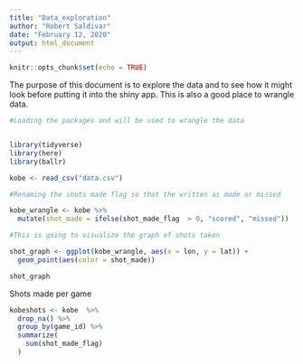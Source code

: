 ```yaml
---
title: "Data_exploration"
author: "Robert Saldivar"
date: "February 12, 2020"
output: html_document
---
```


```r
knitr::opts_chunk$set(echo = TRUE)
```

The purpose of this document is to explore the data and to see how it might look before putting it into the shiny app. This is also a good place to wrangle data.

```r
#Loading the packages and will be used to wrangle the data


library(tidyverse)
library(here)
library(ballr)

kobe <- read_csv("data.csv")

```


```r
#Renaming the shots made flag so that the written as made or missed

kobe_wrangle <- kobe %>%
  mutate(shot_made = ifelse(shot_made_flag  > 0, "scored", "missed")) 

```



```r
#This is going to visualize the graph of shots taken

shot_graph <- ggplot(kobe_wrangle, aes(x = lon, y = lat)) +
  geom_point(aes(color = shot_made))

shot_graph
```

Shots made per game
```r

kobeshots <- kobe  %>% 
  drop_na() %>% 
  group_by(game_id) %>% 
  summarize(
    sum(shot_made_flag)
  )
```

